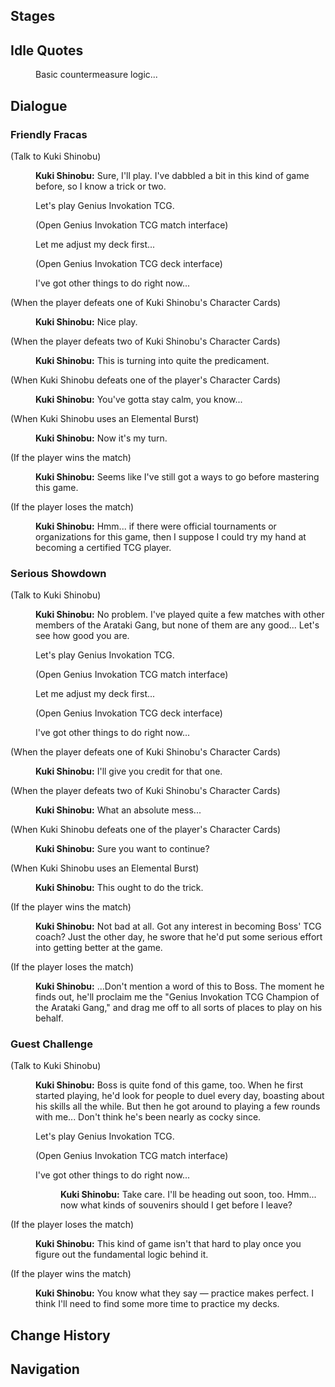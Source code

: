 {{Genius Invokation TCG Character Stages Intro}}

==Stages==
{{Genius Invokation TCG Stages/Detailed|Kuki Shinobu}}

==Idle Quotes==
{{Dialogue Start}}
:{{DIcon|Idle}} Basic countermeasure logic...
{{Dialogue End}}

==Dialogue==
===Friendly Fracas===
{{Dialogue Start}}
;(Talk to Kuki Shinobu)
:{{A|vo card shinobu invite easy 01.ogg}} '''Kuki Shinobu:''' Sure, I'll play. I've dabbled a bit in this kind of game before, so I know a trick or two.
:{{DIcon|TCG}} Let's play Genius Invokation TCG.
:;(Open Genius Invokation TCG match interface)
:{{DIcon}} Let me adjust my deck first...
:;(Open Genius Invokation TCG deck interface)
:{{DIcon}} I've got other things to do right now...

;(When the player defeats one of Kuki Shinobu's Character Cards)
:{{A|vo card shinobu ingame easy 02.ogg}} '''Kuki Shinobu:''' Nice play.

;(When the player defeats two of Kuki Shinobu's Character Cards)
:{{A|vo card shinobu ingame easy 03.ogg}} '''Kuki Shinobu:''' This is turning into quite the predicament.

;(When Kuki Shinobu defeats one of the player's Character Cards)
:{{A|vo card shinobu ingame easy 01.ogg}} '''Kuki Shinobu:''' You've gotta stay calm, you know...

;(When Kuki Shinobu uses an Elemental Burst)
:{{A|vo card shinobu ingame easy 04.ogg}} '''Kuki Shinobu:''' Now it's my turn.

;(If the player wins the match)
:{{A|vo card shinobu invite easy 03.ogg}} '''Kuki Shinobu:''' Seems like I've still got a ways to go before mastering this game.

;(If the player loses the match)
:{{A|vo card shinobu invite easy 02.ogg}} '''Kuki Shinobu:''' Hmm... if there were official tournaments or organizations for this game, then I suppose I could try my hand at becoming a certified TCG player.
{{Dialogue End}}

===Serious Showdown===
{{Dialogue Start}}
;(Talk to Kuki Shinobu)
:{{A|vo card shinobu invite hard 01.ogg}} '''Kuki Shinobu:''' No problem. I've played quite a few matches with other members of the Arataki Gang, but none of them are any good... Let's see how good you are.
:{{DIcon|TCG}} Let's play Genius Invokation TCG.
:;(Open Genius Invokation TCG match interface)
:{{DIcon}} Let me adjust my deck first...
:;(Open Genius Invokation TCG deck interface)
:{{DIcon}} I've got other things to do right now...

;(When the player defeats one of Kuki Shinobu's Character Cards)
:{{A|vo card shinobu ingame hard 02.ogg}} '''Kuki Shinobu:''' I'll give you credit for that one.

;(When the player defeats two of Kuki Shinobu's Character Cards)
:{{A|vo card shinobu ingame hard 03.ogg}} '''Kuki Shinobu:''' What an absolute mess...

;(When Kuki Shinobu defeats one of the player's Character Cards)
:{{A|vo card shinobu ingame hard 01.ogg}} '''Kuki Shinobu:''' Sure you want to continue?

;(When Kuki Shinobu uses an Elemental Burst)
:{{A|vo card shinobu ingame hard 04.ogg}} '''Kuki Shinobu:''' This ought to do the trick.

;(If the player wins the match)
:{{A|vo card shinobu invite hard 03.ogg}} '''Kuki Shinobu:''' Not bad at all. Got any interest in becoming Boss' TCG coach? Just the other day, he swore that he'd put some serious effort into getting better at the game.

;(If the player loses the match)
:{{A|vo card shinobu invite hard 02.ogg}} '''Kuki Shinobu:''' ...Don't mention a word of this to Boss. The moment he finds out, he'll proclaim me the "Genius Invokation TCG Champion of the Arataki Gang," and drag me off to all sorts of places to play on his behalf.
{{Dialogue End}}

===Guest Challenge===
{{Dialogue Start}}
;(Talk to Kuki Shinobu)
:{{A|vo card shinobu freetalk 01.ogg}} '''Kuki Shinobu:''' Boss is quite fond of this game, too. When he first started playing, he'd look for people to duel every day, boasting about his skills all the while. But then he got around to playing a few rounds with me... Don't think he's been nearly as cocky since.
:{{DIcon|TCG}} Let's play Genius Invokation TCG.
:;(Open Genius Invokation TCG match interface)
:{{DIcon}} I've got other things to do right now...
::{{A|vo card shinobu leave 01.ogg}} '''Kuki Shinobu:''' Take care. I'll be heading out soon, too. Hmm... now what kinds of souvenirs should I get before I leave?

;(If the player loses the match)
:{{A|vo card shinobu endofgame win 01.ogg}} '''Kuki Shinobu:''' This kind of game isn't that hard to play once you figure out the fundamental logic behind it.

;(If the player wins the match)
:{{A|vo card shinobu endofgame fail 01.ogg}} '''Kuki Shinobu:''' You know what they say &mdash; practice makes perfect. I think I'll need to find some more time to practice my decks.
{{Dialogue End}}

==Change History==
{{Change History|4.6}}

==Navigation==
{{Genius Invokation TCG Stages Navbox}}